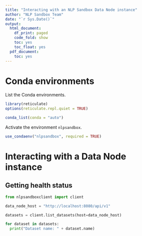 ```yaml
---
title: "Interacting with an NLP Sandbox Data Node instance"
author: "NLP Sandbox Team"
date: "`r Sys.Date()`"
output:
  html_document:
    df_print: paged
    code_fold: show
    toc: yes
    toc_float: yes
  pdf_document:
    toc: yes
---
```


# Conda environments

List the Conda environments.

```r
library(reticulate)
options(reticulate.repl.quiet = TRUE)

conda_list(conda = "auto")
```

Activate the environment `nlpsandbox`.

```r
use_condaenv("nlpsandbox", required = TRUE)
```

# Interacting with a Data Node instance

## Getting health status

```python
from nlpsandboxclient import client

data_node_host = "http://localhost:8080/api/v1"

datasets = client.list_datasets(host=data_node_host)

for dataset in datasets:
  print("Dataset name: " + dataset.name)
```

